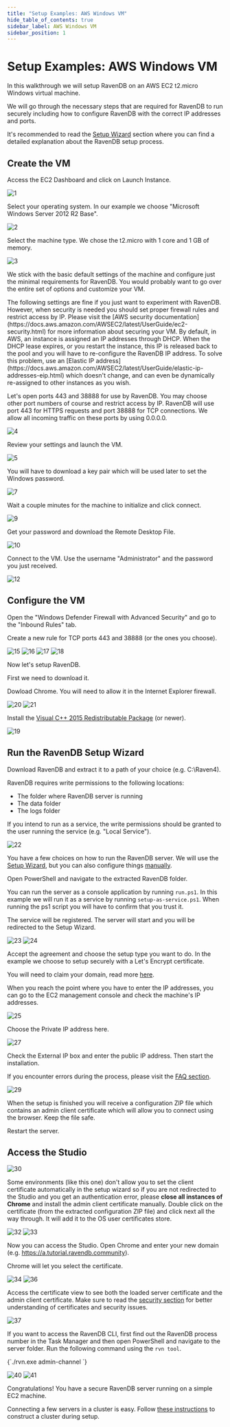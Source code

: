 ```yaml
---
title: "Setup Examples: AWS Windows VM"
hide_table_of_contents: true
sidebar_label: AWS Windows VM
sidebar_position: 1
---
```



# Setup Examples: AWS Windows VM

In this walkthrough we will setup RavenDB on an AWS EC2 t2.micro Windows virtual machine.

We will go through the necessary steps that are required for RavenDB to run securely including how to configure RavenDB 
with the correct IP addresses and ports.

It's recommended to read the [Setup Wizard](../../../start/installation/setup-wizard.mdx) section where you can find a detailed 
explanation about the RavenDB setup process.

## Create the VM

Access the EC2 Dashboard and click on Launch Instance.

![1](./assets/1.png)

Select your operating system. In our example we choose "Microsoft Windows Server 2012 R2 Base".

![2](./assets/2.png)

Select the machine type. We chose the t2.micro with 1 core and 1 GB of memory.

![3](./assets/3.png)

We stick with the basic default settings of the machine and configure just the minimal requirements for RavenDB. 
You would probably want to go over the entire set of options and customize your VM. 

<Admonition type="warning" title="Security Concerns" id="security-concerns" href="#security-concerns">
The following settings are fine if you just want to experiment with RavenDB. However, when security is needed you should set 
proper firewall rules and restrict access by IP. Please visit the [AWS security documentation](https://docs.aws.amazon.com/AWSEC2/latest/UserGuide/ec2-security.html)
for more information about securing your VM.
</Admonition>

<Admonition type="note" title="Elastic IP address" id="elastic-ip-address" href="#elastic-ip-address">
By default, in AWS, an instance is assigned an IP addresses through DHCP. When the DHCP lease expires, or you restart the instance, this IP is released back to the pool and you will have to re-configure the RavenDB IP address.
To solve this problem, use an [Elastic IP address](https://docs.aws.amazon.com/AWSEC2/latest/UserGuide/elastic-ip-addresses-eip.html) which doesn't change, and can even be dynamically re-assigned to other instances as you wish.
</Admonition>

Let's open ports 443 and 38888 for use by RavenDB. You may choose other port numbers of course and restrict access by IP.
RavenDB will use port 443 for HTTPS requests and port 38888 for TCP connections. We allow all incoming traffic on these ports by using 0.0.0.0.

![4](./assets/4.png)

Review your settings and launch the VM.

![5](./assets/5.png)

You will have to download a key pair which will be used later to set the Windows password.

![7](./assets/7.png)

Wait a couple minutes for the machine to initialize and click connect. 

![9](./assets/9.png)

Get your password and download the Remote Desktop File.

![10](./assets/10.png)

Connect to the VM. Use the username "Administrator" and the password you just received.

![12](./assets/12.png)

## Configure the VM

Open the "Windows Defender Firewall with Advanced Security" and go to the "Inbound Rules" tab. 

Create a new rule for TCP ports 443 and 38888 (or the ones you choose).

![15](./assets/15.png)
![16](./assets/16.png)
![17](./assets/17.png)
![18](./assets/18.png)

Now let's setup RavenDB. 

First we need to download it. 

Dowload Chrome. You will need to allow it in the Internet Explorer firewall.

![20](./assets/20.png)
![21](./assets/21.png)

Install the [Visual C++ 2015 Redistributable Package](https://support.microsoft.com/en-us/help/2977003/the-latest-supported-visual-c-downloads) (or newer).

![19](./assets/19.png)

## Run the RavenDB Setup Wizard

Download RavenDB and extract it to a path of your choice (e.g. C:\Raven4\).

<Admonition type="note" title="Write Permissions" id="write-permissions" href="#write-permissions">

RavenDB requires write permissions to the following locations:

- The folder where RavenDB server is running
- The data folder
- The logs folder

If you intend to run as a service, the write permissions should be granted to the user running the service (e.g. "Local Service").
</Admonition>

![22](./assets/22.png)

You have a few choices on how to run the RavenDB server. 
We will use the [Setup Wizard](../../../start/installation/setup-wizard.mdx), but you can also configure things [manually](../../../start/installation/manual.mdx).

Open PowerShell and navigate to the extracted RavenDB folder. 

You can run the server as a console application by running `run.ps1`. In this example we will run it as a service by running `setup-as-service.ps1`.
When running the ps1 script you will have to confirm that you trust it.

The service will be registered. The server will start and you will be redirected to the Setup Wizard.

![23](./assets/39.png)
![24](./assets/24.png)

Accept the agreement and choose the setup type you want to do. In the example we choose to setup securely with a Let's Encrypt certificate.

You will need to claim your domain, read more [here](../../../start/installation/setup-wizard.mdx#secure-setup-with-a-let).

When you reach the point where you have to enter the IP addresses, you can go to the EC2 management console and check the machine's IP addresses.

![25](./assets/25.png)

Choose the Private IP address here.

![27](./assets/27.png)

Check the External IP box and enter the public IP address. Then start the installation.

If you encounter errors during the process, please visit the [FAQ section](../../../server/security/common-errors-and-faq.mdx).

![29](./assets/29.png)

When the setup is finished you will receive a configuration ZIP file which contains an admin client certificate which will allow you to connect using the browser. Keep the file safe.

Restart the server. 

## Access the Studio

![30](./assets/30.png)

Some environments (like this one) don't allow you to set the client certificate automatically in the setup wizard so if you are not redirected to the Studio and you get an authentication error, please **close all instances of Chrome** and install the admin client certificate manually. Double click on the certificate (from the extracted configuration ZIP file) and click next all the way through. It will add it to the OS user certificates store.

![32](./assets/32.png)
![33](./assets/33.png)

Now you can access the Studio. Open Chrome and enter your new domain (e.g. https://a.tutorial.ravendb.community).

Chrome will let you select the certificate. 

![34](./assets/34.png)
![36](./assets/36.png)

Access the certificate view to see both the loaded server certificate and the admin client certificate. Make sure to read the [security section](../../../server/security/overview.mdx) for better understanding of certificates and security issues.

![37](./assets/37.png)

If you want to access the RavenDB CLI, first find out the RavenDB process number in the Task Manager and then open PowerShell and navigate to the server folder. Run the following command using the `rvn tool`.

<TabItem value="powershell" label="powershell">
<CodeBlock language="powershell">
{`./rvn.exe admin-channel <pid>
`}
</CodeBlock>
</TabItem>

![40](./assets/40.png)
![41](./assets/41.png)
 
Congratulations! You have a secure RavenDB server running on a simple EC2 machine. 

Connecting a few servers in a cluster is easy. Follow [these instructions](../../../start/installation/setup-wizard.mdx) to construct a cluster during setup.

